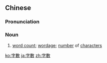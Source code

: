{{also|字数}}
==Chinese==
{{zh-forms|s=字数}}

===Pronunciation===
{{zh-pron
|m=zìshù
|cat=n
}}

===Noun===
{{zh-noun}}

# [[word count]]; [[wordage]]; [[number]] of [[character]]s

[[ko:字數]]
[[ja:字數]]
[[zh:字數]]